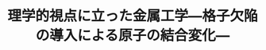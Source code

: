 ﻿---
title: "理学的視点に立った金属工学―格子欠陥の導入による原子の結合変化―"
category: "物質理工学院"
vol: 7
interviewee: "佐藤 彰一 "
url: ""
tags: ["工学","材料","科学","物理","原子"]
pdf: "7-4.pdf"
career: ""
preface: "金属といった言葉からは鉄鋼業といった重厚長大なものが連想されるが、実際には様々なことが研究されている。長津田の大学その他材料科学専攻で破壊力学講座を受け持っておられる佐藤先生の研究内容は物理の物性と変わらないように思われる。佐藤先生のは他のの共同研究が多いせいか開放的であり活気にあふれていた。そういった雰囲気の中取材は行われた。"
---
